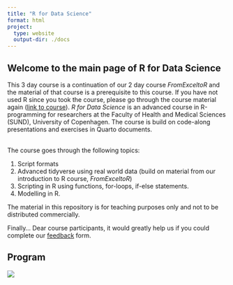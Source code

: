 ```yaml
---
title: "R for Data Science"
format: html
project:
  type: website
  output-dir: ./docs
---
```


## Welcome to the main page of R for Data Science 

This 3 day course is a continuation of our 2 day course *FromExceltoR* and the material of that course is a prerequisite to this course. If you have not used R since you took the course, please go through the course material again ([link to course](https://center-for-health-data-science.github.io/FromExceltoR/)). *R for Data Science* is an advanced course in R-programming for researchers at the Faculty of Health and Medical Sciences (SUND), University of Copenhagen. The course is build on code-along presentations and exercises in Quarto documents.

\
The course goes through the following topics:

1.  Script formats
2.  Advanced tidyverse using real world data (build on material from our introduction to R course, *FromExceltoR*)
3.  Scripting in R using functions, for-loops, if-else statements. 
4.  Modelling in R. 

The material in this repository is for teaching purposes only and not to be distributed commercially.

Finally... Dear course participants, it would greatly help us if you could complete our [feedback](https://forms.office.com/Pages/ResponsePage.aspx?id=kX-So6HNlkaviYyfHO_6kaKwKoywcVlMq5OaNsGbwftUNVA5NFBVSTE5V0hGUDFTQjlQQUxOME1DNCQlQCN0PWcu) form.

## Program

![](slides/program/program.001.jpeg)


